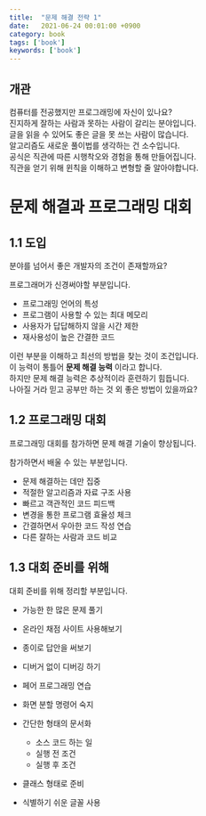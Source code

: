 ```yaml
---
title:  "문제 해결 전략 1"
date:   2021-06-24 00:01:00 +0900
category: book
tags: ['book']
keywords: ['book']
---
```


## 개관

컴퓨터를 전공했지만 프로그래밍에 자신이 있나요?   
진지하게 잘하는 사람과 못하는 사람이 갈리는 분야입니다.   
글을 읽을 수 있어도 좋은 글을 못 쓰는 사람이 많습니다.   
알고리즘도 새로운 풀이법를 생각하는 건 소수입니다.      
공식은 직관에 따른 시행착오와 경험을 통해 만들어집니다.   
직관을 얻기 위해 윈칙을 이해하고 변형할 줄 알아야합니다.

# 문제 해결과 프로그래밍 대회

## 1.1 도입
분야를 넘어서 좋은 개발자의 조건이 존재할까요?   

프로그래머가 신경써야할 부분입니다.
- 프로그래밍 언어의 특성
- 프로그램이 사용할 수 있는 최대 메모리
- 사용자가 답답해하지 않을 시간 제한
- 재사용성이 높은 간결한 코드

이런 부분을 이해하고 최선의 방법을 찾는 것이 조건입니다.   
이 능력이 통틀어 **문제 해결 능력** 이라고 합니다.   
하지만 문제 해결 능력은 추상적이라 훈련하기 힘듭니다.   
나아질 거라 믿고 공부만 하는 것 외 좋은 방법이 있을까요?   

## 1.2 프로그래밍 대회
프로그래밍 대회를 참가하면 문제 해결 기술이 향상됩니다.   

참가하면서 배울 수 있는 부분입니다.
- 문제 해결하는 데만 집중
- 적절한 알고리즘과 자료 구조 사용
- 빠르고 객관적인 코드 피드백
- 변경을 통한 프로그램 효율성 체크
- 간결하면서 우아한 코드 작성 연습
- 다른 잘하는 사람과 코드 비교

## 1.3 대회 준비를 위해

대회 준비를 위해 정리할 부분입니다.
- 가능한 한 많은 문제 풀기
- 온라인 채점 사이트 사용해보기
- 종이로 답안을 써보기
- 디버거 없이 디버깅 하기
- 페어 프로그래밍 연습
- 화면 분할 명령어 숙지

- 간단한 형태의 문서화
  - 소스 코드 하는 일
  - 실행 전 조건 
  - 실행 후 조건
- 클래스 형태로 준비
- 식별하기 쉬운 글꼴 사용

